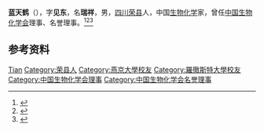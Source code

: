 '''蓝天鹤'''（{{bd|1903年或1905年||1991年}}），字'''见东'''，名'''瑞祥'''，男，[[四川|四川]][[荣县|荣县]]人，中国[[生物化学|生物化学]]家，曾任[[中国生物化学会|中国生物化学会]]理事、名誉理事。<ref>{{Cite book|title=中华当代文化名人大辞典|author=张品兴, 殷登祥, 陈有进等主编|publisher=中国广播电视出版社|year=1992|isbn=9787504315137|location=北京|pages=}}</ref><ref>{{Cite book|title=二十世纪中国名人辞典|author=蔡开松, 于信凤主编; 曾卓明, 周溯源, 赵书刚副主编|publisher=辽宁人民出版社|year=1991|isbn=|location=沈阳|pages=}}</ref><ref>{{Cite web|title=蓝天鹤|url=https://www.myhxf.org/documents/lantianhe.htm|accessdate=2021-01-18|work=华西坝朋友的天空}}</ref>

== 参考资料 ==
{{reflist}}

{{Navboxes
| title  = 蓝天鹤在[[中国生物化学与分子生物学会|中国生物化学与分子生物学会]]的职务
| list1  =
{{中国生物化学会第一届理事会}}
{{中国生物化学会第四届理事会}}
}}

{{Authority control}}
{{DEFAULTSORT:Lan蓝}}
[[Category:蓝姓|Tian]]
[[Category:荣县人|Category:荣县人]]
[[Category:燕京大學校友|Category:燕京大學校友]]
[[Category:羅徹斯特大學校友|Category:羅徹斯特大學校友]]
[[Category:中国生物化学会理事|Category:中国生物化学会理事]]
[[Category:中国生物化学会名誉理事|Category:中国生物化学会名誉理事]]

{{中国人物小作品}}